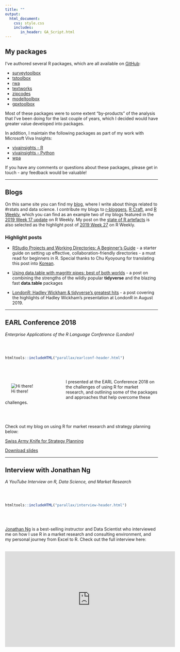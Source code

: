 ```yaml
---
title: ""
output: 
  html_document:
    css: style.css
    includes:
       in_header: GA_Script.html
---
```


<div class="mycontent">

## My packages

I've authored several R packages, which are all available on [GitHub](https://www.github.com/martinctc):

* [surveytoolbox](https://www.github.com/martinctc/surveytoolbox)
* [tstoolbox](https://www.github.com/martinctc/tstoolbox)
* [rwa](https://www.github.com/martinctc/rwa)
* [textworks](https://www.github.com/martinctc/textworks)
* [zipcodes](https://www.github.com/martinctc/zipcodes)
* [modeltoolbox](https://www.github.com/martinctc/modeltoolbox)
* [gpxtoolbox](https://www.github.com/martinctc/gpxtoolbox)

Most of these packages were to some extent "by-products" of the analysis that I've been doing for the last couple of years, which I decided would have greater value developed into packages. 

In addition, I maintain the following packages as part of my work with Microsoft Viva Insights: 

* [vivainsights - R](https://microsoft.github.io/vivainsights/)
* [vivainsights - Python](https://microsoft.github.io/vivainsights-py/)
* [wpa](https://microsoft.github.io/wpa/)

If you have any comments or questions about these packages, please get in touch - any feedback would be valuable!

---

## Blogs

On this same site you can find my [blog](https://martinctc.github.io/blog), where I write about things related to #rstats and data science. I contribute my blogs to [r-bloggers](https://www.r-bloggers.com/), [R Craft](https://www.r-craft.org/), and [R Weekly](https://rweekly.org), which you can find as an example two of my blogs featured in the [2019 Week 17 update](https://rweekly.org/2019-17.html) on R Weekly. My post on the [state of R artefacts](https://martinctc.github.io/blog/a-short-essay-on-duplicated-r-artefacts/) is also selected as the highlight post of [2019 Week 27](https://rweekly.org/2019-27.html) on R Weekly.

### Highlight posts

- [RStudio Projects and Working Directories: A Beginner's Guide](https://martinctc.github.io/blog/rstudio-projects-and-working-directories-a-beginner%27s-guide/) - a starter guide on setting up effective, collaboration-friendly directories - a must read for beginners in R. Special thanks to Chu Kyoyoung for translating this post into [Korean](https://chukycheese.github.io/data%20science/rstudio-project-and-working-directories/).

- [Using data.table with magrittr pipes: best of both worlds](https://martinctc.github.io/blog/using-data.table-with-magrittr-pipes-best-of-both-worlds/) - a post on combining the strengths of the wildly popular **tidyverse** and the blazing fast **data.table** packages

- [LondonR: Hadley Wickham & tidyverse's greatest hits](https://martinctc.github.io/blog/londonr-hadley-wickham-and-tidyverse-greatest-hits/) - a post covering the highlights of Hadley Wickham's presentation at LondonR in August 2019.

---

## EARL Conference 2018
_Enterprise Applications of the R Language Conference (London)_

</div>
<br><br>

```r
htmltools::includeHTML("parallax/earlconf-header.html")
```

<div class="mycontent"><br><br>

<div style="float:left; position:relative; width:200px; left: -20px;"> ![Hi there!](images/EARL01.jpeg) </div>

I presented at the EARL Conference 2018 on the challenges of using R for market research, and outlining some of the packages and approaches that help overcome these challenges. 

<br><br>

Check out my blog on using R for market research and strategy planning below:

[Swiss Army Knife for Strategy Planning](http://www.rainmakerscsi.com/blog/swiss-army-knife-strategy-planning)

<a href="downloads/EARL 2018 - Swiss Army Knife for Market Research - Martin Chan - 10 September 2018.pdf#" class="download" title="Download slides as PDF">Download slides</a>

---

## Interview with Jonathan Ng

_A YouTube Interview on R, Data Science, and Market Research_

</div>
<br><br>

```r
htmltools::includeHTML("parallax/interview-header.html")
```

<div class="mycontent"><br><br>

[Jonathan Ng](https://datastrategywithjonathan.com/) is a best-selling instructor and Data Scientist who interviewed me on how I use R in a market research and consulting environment, and my personal journey from Excel to R. Check out the full interview here:

<br>
<iframe width="560" height="315" src="https://www.youtube.com/embed/o9wHpvIYBDM" frameborder="0" allowfullscreen></iframe>

</div>





